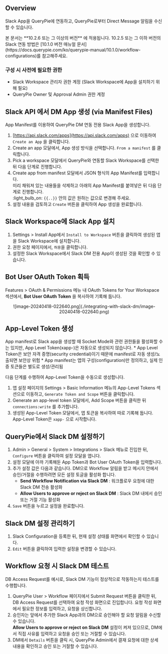 
## Overview

Slack App을 QueryPie에 연동하고, QueryPie로부터 Direct Message 알림을 수신할 수 있습니다.

<Callout type="info">
본 문서는  **10.2.6 또는 그 이상의 버전** 에 적용됩니다.
10.2.5 또는 그 이하 버전의 Slack 연동 방법은 [10.1.0 버전 매뉴얼 문서](https://docs.querypie.com/ko/querypie-manual/10.1.0/workflow-configurations)를 참고해주세요.
</Callout>

### 구성 시 사전에 필요한 권한

* Slack Workspace 관리자 권한 계정 (Slack Workspace에 App을 설치하기 위해 필요)
* QueryPie Owner 및 Approval Admin 권한 계정

## Slack API 에서 DM App 생성 (via Manifest Files)

App Manifest를 이용하여 QueryPie DM 연동 전용 Slack App을 생성합니다.


1. [https://api.slack.com/apps](https://api.slack.com/apps) 으로 이동하여 `Create an App` 을 클릭합니다.<br/>
2. Create an app 모달에서, App 생성 방식을 선택합니다. `From a manifest` 를 클릭합니다.<br/>
3. Pick a workspace 모달에서 QueryPie와 연동할 Slack Workspace를 선택한 뒤 다음 단계로 진행합니다.<br/>
4. Create app from manifest 모달에서 JSON 형식의 App Manifest를 입력합니다. <br/>미리 채워져 있는 내용들을 삭제하고 아래의 App Manifest를 붙여넣은 뒤 다음 단계로 진행합니다.<br/>:light_bulb_on: `{{..}}` 안의 값은 원하는 값으로 변경해 주세요.
5. 설정 내용을 검토하고 `Create` 버튼을 클릭하여 App 생성을 완료합니다.<br/>

## Slack Workspace에 Slack App 설치

1. Settings &gt; Install App에서 `Install to Workspace` 버튼을 클릭하여 생성된 앱을 Slack Workspace에 설치합니다. 
2. 권한 요청 페이지에서, `허용`을 클릭합니다.
3. 설정한 Slack Workspace에서 Slack DM 전용 App이 생성된 것을 확인할 수 있습니다.

## Bot User OAuth Token 획득

Features &gt; OAuth & Permissions 메뉴 내 OAuth Tokens for Your Workspace 섹션에서,  **Bot User OAuth Token**  을 복사하여 기록해 둡니다.
<p align="center">
![image-20240418-022640.png](./integrating-with-slack-dm/image-20240418-022640.png)
</p>


## App-Level Token 생성

<Callout type="info">
App manifest로 Slack app을 생성할 때 Socket Mode와 관련 권한들을 활성화할 수는 있지만, App Level Token(xapp-)은 자동으로 생성되지 않습니다.
* App Level Token은 보안 자격 증명(security credential)이기 때문에 manifest로 자동 생성/노출되면 보안상 위험
* App manifest는 앱의 구성(configuration)만 정의하고, 실제 인증 토큰들은 별도로 생성/관리됨
</Callout>

다음 단계를 수행하여 App-Level Token을 수동으로 생성합니다.

1. 앱 설정 페이지의 Settings &gt; Basic Information 메뉴의 App-Level Tokens 섹션으로 이동하고, `Generate Token and Scope` 버튼을 클릭합니다.<br/>
2. Generate an app-level token 모달에서, Add Scope 버튼을 클릭한 뒤 `connections:write` 를 추가합니다.<br/>
3. 생성된 App-Level Token 모달에서, 앱 토큰을 복사하여 따로 기록해 둡니다. App-Level Token은 `xapp-` 으로 시작합니다.

## QueryPie에서 Slack DM 설정하기

1. Admin &gt; General &gt; System &gt; Integrations &gt; Slack 메뉴로 진입한 뒤, `Configure` 버튼을 클릭하여 설정 모달을 엽니다.<br/>
2. 설정 모달에 아까 기록해둔 App Token과 Bot User OAuth Token을 입력합니다.
3. 추가 설정 값은 다음과 같습니다. DM으로 Workflow 알림을 받고 메시지 안에서 승인/거절을 수행하려면 모든 설정 토글을 활성화 합니다.
    *  **Send Workflow Notification via Slack DM**  : 워크플로우 요청에 대한 Slack DM 전송 활성화
    *  **Allow Users to approve or reject on Slack DM**  : Slack DM 내에서 승인 또는 거절 기능 활성화<br/>
4. `Save` 버튼을 누르고 설정을 완료합니다.

## Slack DM 설정 관리하기

1. Slack Configuration을 등록한 뒤, 현재 설정 상태를 화면에서 확인할 수 있습니다.<br/>
2. `Edit` 버튼을 클릭하여 입력한 설정을 변경할 수 있습니다.<br/>


## Workflow 요청 시 Slack DM 테스트

DB Access Request를 예시로, Slack DM 기능이 정상적으로 작동하는지 테스트를 수행합니다.

1. QueryPie User &gt; Workflow 페이지에서 Submit Request 버튼을 클릭한 뒤, DB Access Request를 선택하여 요청 작성 화면으로 진입합니다. 요청 작성 화면에서 필요한 정보를 입력하고, 요청을 상신합니다.
2. 승인자는 앞에서 추가한 Slack App과의 DM으로 승인해야 할 요청 알림을 수신할 수 있습니다.<br/> **Allow Users to approve or reject on Slack DM**  설정이 켜져 있으므로, DM에서 직접 사유를 입력하고 요청을 승인 또는 거절할 수 있습니다.<br/>
3. DM에서 `Details` 버튼을 클릭 시, QueryPie Admin에서 결재 요청에 대한 상세 내용을 확인하고 승인 또는 거절할 수 있습니다.<br/>
